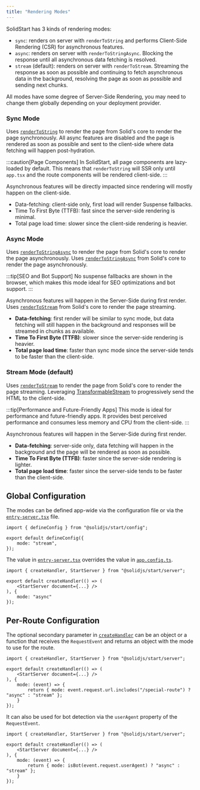 ```yaml
---
title: "Rendering Modes"
---
```


SolidStart has 3 kinds of rendering modes:

- `sync`: renders on server with `renderToString` and performs Client-Side Rendering (CSR) for asynchronous features.
- `async`: renders on server with `renderToStringAsync`. Blocking the response until all asynchronous data fetching is resolved.
- `stream` (default): renders on server with `renderToStream`. Streaming the response as soon as possible and continuing to fetch asynchronous data in the background, resolving the page as soon as possible and sending next chunks.

All modes have some degree of Server-Side Rendering, you may need to change them globally depending on your deployment provider.

### Sync Mode

Uses [`renderToString`](/reference/rendering/render-to-string) to render the page from Solid's core to render the page synchronously.
All async features are disabled and the page is rendered as soon as possible and sent to the client-side where data fetching will happen post-hydration.

:::caution[Page Components]
In SolidStart, all page components are lazy-loaded by default. This means that `renderToString` will SSR only until `app.tsx` and the route components will be rendered client-side.
:::

Asynchronous features will be directly impacted since rendering will mostly happen on the client-side.

- Data-fetching: client-side only, first load will render Suspense fallbacks.
- Time To First Byte (TTFB): fast since the server-side rendering is minimal.
- Total page load time: slower since the client-side rendering is heavier.

### Async Mode

Uses [`renderToStringAsync`](/reference/rendering/render-to-string-async) to render the page from Solid's core to render the page asynchronously.
Uses [`renderToStringAsync`](/reference/rendering/render-to-string-async) from Solid's core to render the page asynchronously.

:::tip[SEO and Bot Support]
No suspense fallbacks are shown in the browser, which makes this mode ideal for SEO optimizations and bot support.
:::

Asynchronous features will happen in the Server-Side during first render.
Uses [`renderToStream`](/reference/rendering/render-to-stream) from Solid's core to render the page streaming.
- **Data-fetching**: first render will be similar to sync mode, but data fetching will still happen in the background and responses will be streamed in chunks as available.
- **Time To First Byte (TTFB)**: slower since the server-side rendering is heavier.
- **Total page load time**: faster than sync mode since the server-side tends to be faster than the client-side.

### Stream Mode (default)

Uses [`renderToStream`](/reference/rendering/render-to-stream) to render the page from Solid's core to render the page streaming.
Leveraging [TransformableStream](https://developer.mozilla.org/en-US/docs/Web/API/TransformStream) to progressively send the HTML to the client-side.

:::tip[Performance and Future-Friendly Apps]
This mode is ideal for performance and future-friendly apps. It provides best perceived performance and consumes less memory and CPU from the client-side.
:::

Asynchronous features will happen in the Server-Side during first render.

- **Data-fetching**: server-side only, data fetching will happen in the background and the page will be rendered as soon as possible.
- **Time To First Byte (TTFB)**: faster since the server-side rendering is lighter.
- **Total page load time**: faster since the server-side tends to be faster than the client-side.

## Global Configuration

The modes can be defined app-wide via the configuration file or via the [`entry-server.tsx`](/solid-start/reference/entrypoints/entry-server) file.

```tsx title="app.config.ts"
import { defineConfig } from "@solidjs/start/config";

export default defineConfig({
	mode: "stream",
});
```

The value in [`entry-server.tsx`](/solid-start/reference/entrypoints/entry-server) overrides the value in [`app.config.ts`](/solid-start/reference/entrypoints/app-config).

```tsx title="src/entry-server.tsx"
import { createHandler, StartServer } from "@solidjs/start/server";

export default createHandler(() => (
	<StartServer document={...} />
), {
	mode: "async"
});
```

## Per-Route Configuration

The optional secondary parameter in [`createHandler`](/solid-start/reference/server/create-handler) can be an object or a function that receives the `RequestEvent` and returns an object with the mode to use for the route.

```tsx title="src/entry-server.tsx"
import { createHandler, StartServer } from "@solidjs/start/server";

export default createHandler(() => (
	<StartServer document={...} />
), {
	mode: (event) => {
		return { mode: event.request.url.includes("/special-route") ? "async" : "stream" };
	}
});
```

It can also be used for bot detection via the `userAgent` property of the `RequestEvent`.

```tsx title="src/entry-server.tsx"
import { createHandler, StartServer } from "@solidjs/start/server";

export default createHandler(() => (
	<StartServer document={...} />
), {
	mode: (event) => {
		return { mode: isBot(event.request.userAgent) ? "async" : "stream" };
	}
});
```
